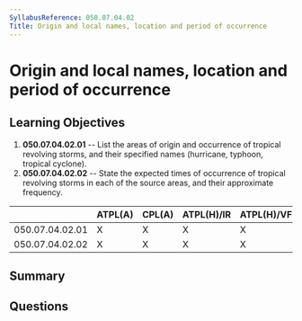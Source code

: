 ```yaml
---
SyllabusReference: 050.07.04.02
Title: Origin and local names, location and period of occurrence
---
```


# Origin and local names, location and period of occurrence

## Learning Objectives

1. **050.07.04.02.01** -- List the areas of origin and occurrence of tropical
   revolving storms, and their specified names (hurricane, typhoon, tropical
   cyclone).
2. **050.07.04.02.02** -- State the expected times of occurrence of tropical
   revolving storms in each of the source areas, and their approximate
   frequency.

|                 | ATPL(A) | CPL(A) | ATPL(H)/IR | ATPL(H)/VFR | CPL(H) | IR  | CBIR(A) |
| --------------- | ------- | ------ | ---------- | ----------- | ------ | --- | ------- |
| 050.07.04.02.01 | X       | X      | X          | X           | X      |     |         |
| 050.07.04.02.02 | X       | X      | X          | X           | X      |     |         |

## Summary

## Questions
